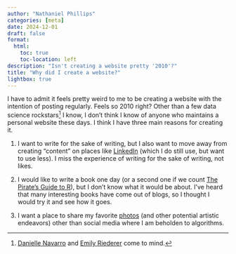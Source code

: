 ```yaml
--- 
author: "Nathaniel Phillips" 
categories: [meta] 
date: 2024-12-01
draft: false
format:
  html:
    toc: true
    toc-location: left
description: "Isn't creating a website pretty '2010'?" 
title: "Why did I create a website?" 
lightbox: true
---
```


I have to admit it feels pretty weird to me to be creating a website with the intention of posting regularly. Feels so 2010 right? Other than a few data science rockstars[^1] I know, I don't think I know of anyone who maintains a personal website these days. I think I have three main reasons for creating it.

1. I want to write for the sake of writing, but I also want to move away from creating "content" on places like [LinkedIn](https://www.linkedin.com/in/nathanieldphillips/) (which I do still use, but want to use less). I miss the experience of writing for the sake of writing, not likes.

2. I would like to write a book one day (or a second one if we count [The Pirate's Guide to R](https://bookdown.org/ndphillips/YaRrr/)), but I don't know what it would be about. I've heard that many interesting books have come out of blogs, so I thought I would try it and see how it goes.

3. I want a place to share my favorite [photos](https://www.nathanieldphillips.co/blog.html#category=Photography) (and other potential artistic endeavors) other than social media where I am beholden to algorithms.

[^1]: [Danielle Navarro](https://djnavarro.net/) and [Emily Riederer](https://www.emilyriederer.com/) come to mind.

